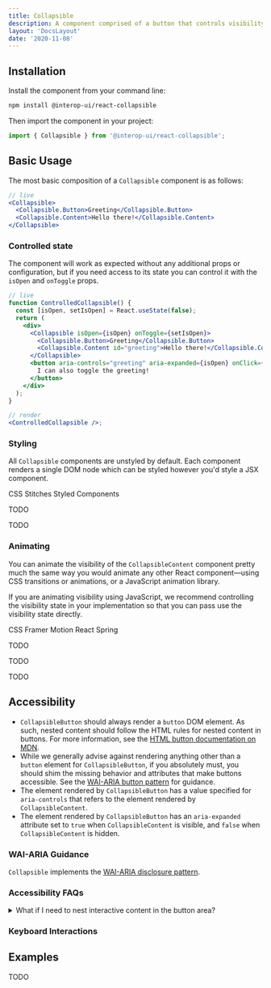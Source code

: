 ```yaml
---
title: Collapsible
description: A component comprised of a button that controls visibility of an adjacent section of content.
layout: 'DocsLayout'
date: '2020-11-08'
---
```



<PackageMeta packageName="react-collapsible" />

## Installation

Install the component from your command line:

```bash
npm install @interop-ui/react-collapsible
```

Then import the component in your project:

```js
import { Collapsible } from '@interop-ui/react-collapsible';
```

## Basic Usage

The most basic composition of a `Collapsible` component is as follows:

```jsx
// live
<Collapsible>
  <Collapsible.Button>Greeting</Collapsible.Button>
  <Collapsible.Content>Hello there!</Collapsible.Content>
</Collapsible>
```

### Controlled state

The component will work as expected without any additional props or configuration, but if you need access to its state you can control it with the `isOpen` and `onToggle` props.

```jsx
// live
function ControlledCollapsible() {
  const [isOpen, setIsOpen] = React.useState(false);
  return (
    <div>
      <Collapsible isOpen={isOpen} onToggle={setIsOpen}>
        <Collapsible.Button>Greeting</Collapsible.Button>
        <Collapsible.Content id="greeting">Hello there!</Collapsible.Content>
      </Collapsible>
      <button aria-controls="greeting" aria-expanded={isOpen} onClick={() => setIsOpen(!isOpen)}>
        I can also toggle the greeting!
      </button>
    </div>
  );
}

// render
<ControlledCollapsible />;
```

### Styling

All `Collapsible` components are unstyled by default. Each component renders a single DOM node which can be styled however you'd style a JSX component.

<Tabs defaultSelectedId="styling-tabs-css">
  <TabList aria-label="Styling examples">
    <Tab id="styling-tabs-css">CSS</Tab>
    <Tab id="styling-tabs-stitches">Stitches</Tab>
    <Tab id="styling-tabs-styled">Styled Components</Tab>
  </TabList>
  <TabPanels>
    <TabPanel id="styling-tabs-css">
      <StylingCSS />
    </TabPanel>
    <TabPanel id="styling-tabs-stitches">
      <p>TODO</p>
    </TabPanel>
    <TabPanel id="styling-tabs-styled">
      <p>TODO</p>
    </TabPanel>
  </TabPanels>
</Tabs>

### Animating

You can animate the visibility of the `CollapsibleContent` component pretty much the same way you would animate any other React component—using CSS transitions or animations, or a JavaScript animation library.

If you are animating visibility using JavaScript, we recommend controlling the visibility state in your implementation so that you can pass use the visibility state directly.

<Tabs defaultSelectedId="animating-tabs-css">
  <TabList aria-label="Styling examples">
    <Tab id="animating-tabs-css">CSS</Tab>
    <Tab id="animating-tabs-framer">Framer Motion</Tab>
    <Tab id="animating-tabs-spring">React Spring</Tab>
  </TabList>
  <TabPanels>
    <TabPanel id="animating-tabs-css">
      <p>TODO</p>
    </TabPanel>
    <TabPanel id="animating-tabs-framer">
      <p>TODO</p>
    </TabPanel>
    <TabPanel id="animating-tabs-spring">
      <p>TODO</p>
    </TabPanel>
  </TabPanels>
</Tabs>

## Accessibility

- `CollapsibleButton` should always render a `button` DOM element. As such, nested content should follow the HTML rules for nested content in buttons. For more information, see the [HTML button documentation on MDN](https://developer.mozilla.org/en-US/docs/Web/HTML/Element/button).
- While we generally advise against rendering anything other than a `button` element for `CollapsibleButton`, if you absolutely must, you should shim the missing behavior and attributes that make buttons accessible. See the [WAI-ARIA button pattern](https://www.w3.org/TR/wai-aria-practices-1.2/#button) for guidance.
- The element rendered by `CollapsibleButton` has a value specified for `aria-controls` that refers to the element rendered by `CollapsibleContent`.
- The element rendered by `CollapsibleButton` has an `aria-expanded` attribute set to `true` when `CollapsibleContent` is visible, and `false` when `CollapsibleContent` is hidden.

### WAI-ARIA Guidance

`Collapsible` implements the [WAI-ARIA disclosure pattern](https://www.w3.org/TR/wai-aria-practices-1.2/#disclosure).

### Accessibility FAQs

<details>
  <summary>What if I need to nest interactive content in the button area?</summary>
  <p>
    You can solve this with composition, as `Collapsible` will render any arbitrary children it
    receives—not just `CollapsibleButton` and `CollapsibleContent`.</p>


```js
export const MyComponent = () => (
  <Collapsible>
    <div>
      <Collapsible.Button>Collapsible button</Collapsible.Button>
      <button>Some other button</button>
    </div>
    <Collapsible.Content>Collapsible content</Collapsible.Content>
  </Collapsible>
);
```

</details>


### Keyboard Interactions

<KeyboardInteractions />

## Examples

TODO
